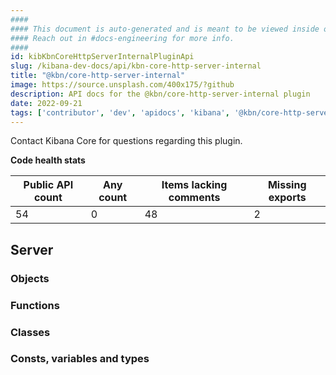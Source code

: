 ```yaml
---
####
#### This document is auto-generated and is meant to be viewed inside our experimental, new docs system.
#### Reach out in #docs-engineering for more info.
####
id: kibKbnCoreHttpServerInternalPluginApi
slug: /kibana-dev-docs/api/kbn-core-http-server-internal
title: "@kbn/core-http-server-internal"
image: https://source.unsplash.com/400x175/?github
description: API docs for the @kbn/core-http-server-internal plugin
date: 2022-09-21
tags: ['contributor', 'dev', 'apidocs', 'kibana', '@kbn/core-http-server-internal']
---
```




Contact Kibana Core for questions regarding this plugin.

**Code health stats**

| Public API count  | Any count | Items lacking comments | Missing exports |
|-------------------|-----------|------------------------|-----------------|
| 54 | 0 | 48 | 2 |

## Server

### Objects
<DocDefinitionList data={kbnCoreHttpServerInternalObj.server.objects}/>

### Functions
<DocDefinitionList data={kbnCoreHttpServerInternalObj.server.functions}/>

### Classes
<DocDefinitionList data={kbnCoreHttpServerInternalObj.server.classes}/>

### Consts, variables and types
<DocDefinitionList data={kbnCoreHttpServerInternalObj.server.misc}/>

